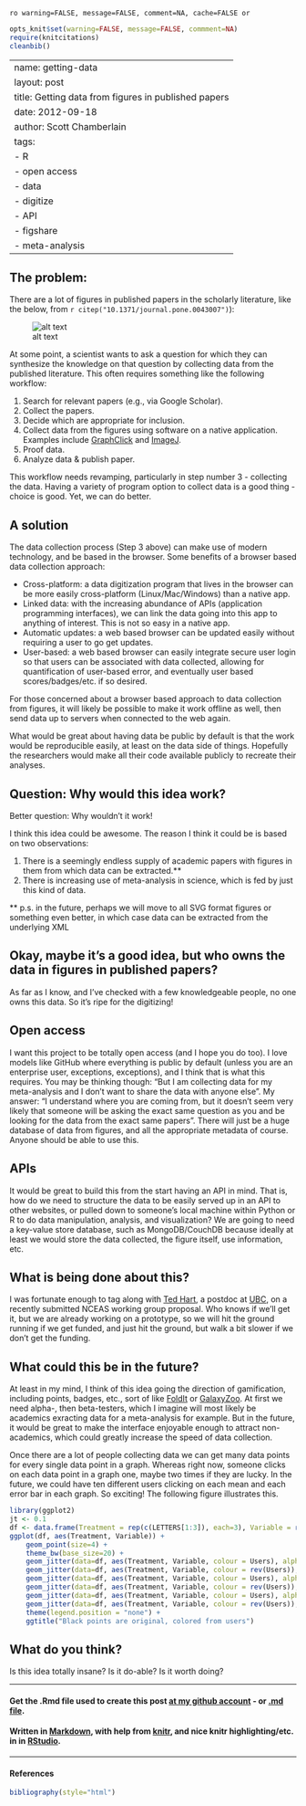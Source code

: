 `ro warning=FALSE, message=FALSE, comment=NA, cache=FALSE or`

```r
opts_knit$set(warning=FALSE, message=FALSE, commment=NA)
require(knitcitations)
cleanbib()
````

---
name: getting-data
layout: post
title: Getting data from figures in published papers
date: 2012-09-18
author: Scott Chamberlain
tags: 
- R
- open access
- data
- digitize
- API
- figshare
- meta-analysis
---


## The problem:
There are a lot of figures in published papers in the scholarly literature, like the below, from `r citep("10.1371/journal.pone.0043007")`):  

![alt text](/img/getfig2.png)

At some point, a scientist wants to ask a question for which they can synthesize the knowledge on that question by collecting data from the published literature.  This often requires something like the following workflow:

1. Search for relevant papers (e.g., via Google Scholar).
2. Collect the papers.
3. Decide which are appropriate for inclusion.
4. Collect data from the figures using software on a native application.  Examples include [GraphClick](http://www.arizona-software.ch/graphclick/) and [ImageJ](http://rsbweb.nih.gov/ij/).
5. Proof data. 
6. Analyze data & publish paper. 

This workflow needs revamping, particularly in step number 3 - collecting the data. Having a variety of program option to collect data is a good thing - choice is good. Yet, we can do better.  

## A solution
The data collection process (Step 3 above) can make use of modern technology, and be based in the browser. Some benefits of a browser based data collection approach:

+ Cross-platform: a data digitization program that lives in the browser can be more easily cross-platform (Linux/Mac/Windows) than a native app. 
+ Linked data: with the increasing abundance of APIs (application programming interfaces), we can link the data going into this app to anything of interest.  This is not so easy in a native app. 
+ Automatic updates: a web based browser can be updated easily without requiring a user to go get updates. 
+ User-based: a web based browser can easily integrate secure user login so that users can be associated with data collected, allowing for quantification of user-based error, and eventually user based scores/badges/etc. if so desired.

For those concerned about a browser based approach to data collection from figures, it will likely be possible to make it work offline as well, then send data up to servers when connected to the web again. 

What would be great about having data be public by default is that the work would be reproducible easily, at least on the data side of things. Hopefully the researchers would make all their code available publicly to recreate their analyses. 

## Question: Why would this idea work?
Better question: Why wouldn’t it work!

I think this idea could be awesome.  The reason I think it could be is based on two observations: 

1. There is a seemingly endless supply of academic papers with figures in them from which data can be extracted.**
2. There is increasing use of meta-analysis in science, which is fed by just this kind of data. 

** p.s. in the future, perhaps we will move to all SVG format figures or something even better, in which case data can be extracted from the underlying XML

## Okay, maybe it's a good idea, but who owns the data in figures in published papers?
As far as I know, and I've checked with a few knowledgeable people, no one owns this data. So it's ripe for the digitizing!

## Open access
I want this project to be totally open access (and I hope you do too).  I love models like GitHub where everything is public by default (unless you are an enterprise user, exceptions, exceptions), and I think that is what this requires.  You may be thinking though: "But I am collecting data for my meta-analysis and I don't want to share the data with anyone else".  My answer: "I understand where you are coming from, but it doesn't seem very likely that someone will be asking the exact same question as you and be looking for the data from the exact same papers".  There will just be a huge database of data from figures, and all the appropriate metadata of course.  Anyone should be able to use this.

## APIs
It would be great to build this from the start having an API in mind.  That is, how do we need to structure the data to be easily served up in an API to other websites, or pulled down to someone's local machine within Python or R to do data manipulation, analysis, and visualization?  We are going to need a key-value store database, such as MongoDB/CouchDB because ideally at least we would store the data collected, the figure itself, use information, etc. 

## What is being done about this?
I was fortunate enough to tag along with [Ted Hart](http://emhart.github.com/), a postdoc at [UBC](PUTINLINKHERE), on a recently submitted NCEAS working group proposal. Who knows if we'll get it, but we are already working on a prototype, so we will hit the ground running if we get funded, and just hit the ground, but walk a bit slower if we don't get the funding. 

## What could this be in the future?
At least in my mind, I think of this idea going the direction of gamification, including points, badges, etc., sort of like [FoldIt](http://fold.it/portal/) or [GalaxyZoo](http://www.galaxyzoo.org/).  At first we need alpha-, then beta-testers, which I imagine will most likely be academics exracting data for a meta-analysis for example.  But in the future, it would be great to make the interface enjoyable enough to attract non-academics, which could greatly increase the speed of data collection. 

Once there are a lot of people collecting data we can get many data points for every single data point in a graph.  Whereas right now, someone clicks on each data point in a graph one, maybe two times if they are lucky.  In the future, we could have ten different users clicking on each mean and each error bar in each graph.  So exciting!  The following figure illustrates this. 

```r
library(ggplot2)
jt <- 0.1
df <- data.frame(Treatment = rep(c(LETTERS[1:3]), each=3), Variable = rnorm(9), Users = rep(c(LETTERS[1:3]), 3))
ggplot(df, aes(Treatment, Variable)) + 
	geom_point(size=4) + 
	theme_bw(base_size=20) + 
	geom_jitter(data=df, aes(Treatment, Variable, colour = Users), alpha = 0.5, size = 5, position=position_jitter(jt,jt)) +
	geom_jitter(data=df, aes(Treatment, Variable, colour = rev(Users)), alpha = 0.5, size = 5, position=position_jitter(jt,jt)) +
	geom_jitter(data=df, aes(Treatment, Variable, colour = Users), alpha = 0.5, size = 5, position=position_jitter(jt,jt)) +
	geom_jitter(data=df, aes(Treatment, Variable, colour = rev(Users)), alpha = 0.5, size = 5, position=position_jitter(jt,jt)) + 
	geom_jitter(data=df, aes(Treatment, Variable, colour = Users), alpha = 0.5, size = 5, position=position_jitter(jt,jt)) +
	geom_jitter(data=df, aes(Treatment, Variable, colour = rev(Users)), alpha = 0.5, size = 5, position=position_jitter(jt,jt)) +
	theme(legend.position = "none") + 
	ggtitle("Black points are original, colored from users")
````

## What do you think?
Is this idea totally insane?  Is it do-able?  Is it worth doing?

*********
#### Get the .Rmd file used to create this post [at my github account](https://github.com/sckott/sckott.github.io/blob/master/_drafts/2012-09-18-getting-data.Rmd) - or [.md file](https://github.com/sckott/sckott.github.io/tree/master/_posts/2012-09-18-getting-data.md).

#### Written in [Markdown](http://daringfireball.net/projects/markdown/), with help from [knitr](http://yihui.name/knitr/), and nice knitr highlighting/etc. in in [RStudio](http://rstudio.org/).

*********
#### References
```r
bibliography(style="html")
````
